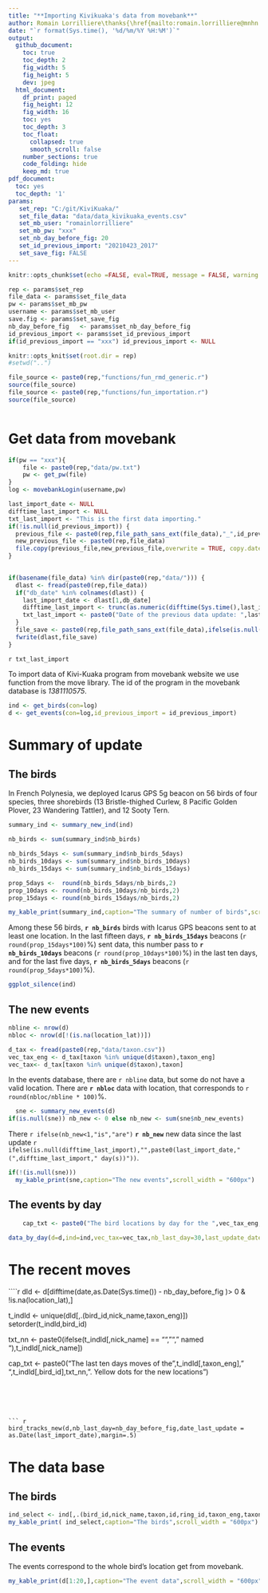 ```yaml
---
title: "**Importing Kivikuaka's data from movebank**"
author: Romain Lorrilliere\thanks{\href{mailto:romain.lorrilliere@mnhn.fr}{\textit{romain.lorrilliere@mnhn.fr}}}
date: "`r format(Sys.time(), '%d/%m/%Y %H:%M')`"
output:
  github_document:
    toc: true
    toc_depth: 2
    fig_width: 5
    fig_height: 5
    dev: jpeg    
  html_document:
    df_print: paged
    fig_height: 12
    fig_width: 16
    toc: yes
    toc_depth: 3
    toc_float:
      collapsed: true
      smooth_scroll: false
    number_sections: true
    code_folding: hide
    keep_md: true
pdf_document:
  toc: yes
  toc_depth: '1'
params: 
   set_rep: "C:/git/KiviKuaka/"
   set_file_data: "data/data_kivikuaka_events.csv"
   set_mb_user: "romainlorrilliere"
   set_mb_pw: "xxx"
   set_nb_day_before_fig: 20
   set_id_previous_import: "20210423_2017"
   set_save_fig: FALSE 
---
```


```r

knitr::opts_chunk$set(echo =FALSE, eval=TRUE, message = FALSE, warning = FALSE,cache=FALSE)

```


```r

rep <- params$set_rep
file_data <- params$set_file_data
pw <- params$set_mb_pw
username <- params$set_mb_user
save.fig <- params$set_save_fig
nb_day_before_fig   <- params$set_nb_day_before_fig
id_previous_import <- params$set_id_previous_import
if(id_previous_import == "xxx") id_previous_import <- NULL

```




```r

knitr::opts_knit$set(root.dir = rep)
#setwd("..")

```


```r

file_source <- paste0(rep,"functions/fun_rmd_generic.r")
source(file_source)
file_source <- paste0(rep,"functions/fun_importation.r")
source(file_source)



```


# Get data from movebank



```r

if(pw == "xxx"){
    file <- paste0(rep,"data/pw.txt")
    pw <- get_pw(file)
}
log <- movebankLogin(username,pw)
```



```r

last_import_date <- NULL
difftime_last_import <- NULL
txt_last_import <- "This is the first data importing."
if(!is.null(id_previous_import)) {
  previous_file <- paste0(rep,file_path_sans_ext(file_data),"_",id_previous_import,".csv")
  new_previous_file <- paste0(rep,file_data)
  file.copy(previous_file,new_previous_file,overwrite = TRUE, copy.date = TRUE)
}
  

if(basename(file_data) %in% dir(paste0(rep,"data/"))) {
  dlast <- fread(paste0(rep,file_data))
  if("db_date" %in% colnames(dlast)) { 
    last_import_date <- dlast[1,db_date] 
    difftime_last_import <- trunc(as.numeric(difftime(Sys.time(),last_import_date,units = "day")))
    txt_last_import <- paste0("Date of the previous data update: ",last_import_date," (",difftime_last_import," day(s))\n")
  } 
  file_save <- paste0(rep,file_path_sans_ext(file_data),ifelse(is.null(last_import_date),"",paste0("_",format(last_import_date,"%Y%m%d_%H%M"))),".csv")
  fwrite(dlast,file_save)
}

```


`r txt_last_import`


To import data of Kivi-Kuaka program from movebank website we use function from the move library. 
The id of the program in the movebank database is _1381110575_.


```r
ind <- get_birds(con=log)
d <- get_events(con=log,id_previous_import = id_previous_import)
```

# Summary of update

## The birds


In French Polynesia, we deployed Icarus GPS 5g beacon on 56 birds of four species, three shorebirds (13 Bristle-thighed Curlew, 8 Pacific Golden Plover, 23 Wandering Tattler), and 12 Sooty Tern. 



```r
summary_ind <- summary_new_ind(ind)

nb_birds <- sum(summary_ind$nb_birds)

nb_birds_5days <- sum(summary_ind$nb_birds_5days)
nb_birds_10days <- sum(summary_ind$nb_birds_10days)
nb_birds_15days <- sum(summary_ind$nb_birds_15days)

prop_5days <-  round(nb_birds_5days/nb_birds,2)
prop_10days <- round(nb_birds_10days/nb_birds,2)
prop_15days <- round(nb_birds_15days/nb_birds,2)

my_kable_print(summary_ind,caption="The summary of number of birds",scroll_width = "600px",scroll=FALSE)

```



Among these 56 birds, __`r nb_birds`__ birds with Icarus GPS beacons sent to at least one location. In the last fifteen days, __`r nb_birds_15days`__ beacons (`r round(prop_15days*100)`%) sent data, this number pass to __`r nb_birds_10days`__ beacons (`r round(prop_10days*100)`%) in the last ten days, and for the last five days, __`r nb_birds_5days`__ beacons (`r round(prop_5days*100)`%).




```r
ggplot_silence(ind)
```


## The new events


```r
nbline <- nrow(d)
nbloc <- nrow(d[!(is.na(location_lat))])

d_tax <- fread(paste0(rep,"data/taxon.csv"))
vec_tax_eng <- d_tax[taxon %in% unique(d$taxon),taxon_eng]
vec_tax<- d_tax[taxon %in% unique(d$taxon),taxon]

```

In the events database, there are `r nbline` data, but some do not have a valid location. 
There are __`r nbloc`__ data with location, that corresponds to `r round(nbloc/nbline * 100)`\%.


```r
  sne <- summary_new_events(d)
if(is.null(sne)) nb_new <- 0 else nb_new <- sum(sne$nb_new_events)
```

There `r ifelse(nb_new<1,"is","are")` __`r nb_new`__ new data since the last update `r ifelse(is.null(difftime_last_import),"",paste0(last_import_date," (",difftime_last_import," day(s))"))`. 


```r
if(!(is.null(sne)))
  my_kable_print(sne,caption="The new events",scroll_width = "600px")
```

## The events by day

```r
    cap_txt <- paste0("The bird locations by day for the ",vec_tax_eng," during the last 30 days")
```


```r

data_by_day(d=d,ind=ind,vec_tax=vec_tax,nb_last_day=30,last_update_date = as.Date(last_import_date))

```

# The recent moves


````r

dld <- d[difftime(date,as.Date(Sys.time()) - nb_day_before_fig  )> 0 & !is.na(location_lat),]

t_indld <- unique(dld[,.(bird_id,nick_name,taxon_eng)])
setorder(t_indld,bird_id)

txt_nn <- paste0(ifelse(t_indld[,nick_name] == "",""," named "),t_indld[,nick_name])

cap_txt <- paste0("The last ten days moves of the ",t_indld[,taxon_eng]," ",t_indld[,bird_id],txt_nn,". Yellow dots for the new locations")


```





``` r
bird_tracks_new(d,nb_last_day=nb_day_before_fig,date_last_update = as.Date(last_import_date),margin=.5)
```



# The data base

## The birds


```r
ind_select <- ind[,.(bird_id,nick_name,taxon,id,ring_id,taxon_eng,taxon_fr,date_start,date_end,number_of_events,nb_day_silence,new,import_date)]
my_kable_print( ind_select,caption="The birds",scroll_width = "600px")
```

## The events

The events correspond to the whole bird's location get from movebank. 

```r
my_kable_print(d[1:20,],caption="The event data",scroll_width = "600px")
```




